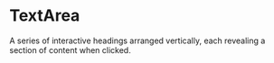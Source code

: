 # TextArea

A series of interactive headings arranged vertically, each revealing a section of content when clicked.

